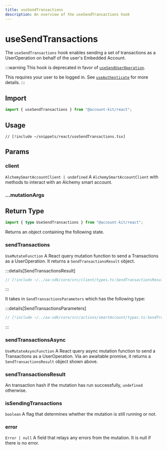 ```yaml
---
title: useSendTransactions
description: An overview of the useSendTransactions hook
---
```


# useSendTransactions

The `useSendTransactions` hook enables sending a set of transactions as a UserOperation on behalf of the user's Embedded Account.

:::warning
This hook is deprecated in favor of [`useSendUserOperation`](/react/useSendUserOperation).

This requires your user to be logged in. See [`useAuthenticate`](/react/useAuthenticate) for more details.
:::

## Import

```ts
import { useSendTransactions } from "@account-kit/react";
```

## Usage

```tsx [useSendTransactions.tsx]
// [!include ~/snippets/react/useSendTransactions.tsx]
```

## Params

### client

`AlchemySmartAccountClient | undefined`
A `AlchemySmartAccountClient` with methods to interact with an Alchemy smart account.

### ...mutationArgs


<BaseHookMutationArgs />

## Return Type

```ts
import { type UseSendTransactions } from "@account-kit/react";
```

Returns an object containing the following state.

### sendTransactions

`UseMutateFunction`
A React query mutation function to send a Transactions as a UserOperation. It returns a `SendTransactionsResult` object.

:::details[SendTransactionsResult]

```ts [types.ts]
// [!include ~/../aa-sdk/core/src/client/types.ts:SendTransactionsResult]
```

:::

It takes in `SendTransactionsParameters` which has the following type:

:::details[SendTransactionsParameters]

```ts [types.ts]
// [!include ~/../aa-sdk/core/src/actions/smartAccount/types.ts:SendTransactionsParameters]
```

:::

### sendTransactionsAsync

`UseMutateAsyncFunction`
A React query async mutation function to send a Transactions as a UserOperation. Via an awaitable promise, it returns a `SendTransactionsResult` object shown above.

### sendTransactionsResult

An transaction hash if the mutation has run successfully, `undefined` otherwise.

### isSendingTransactions

`boolean`
A flag that determines whether the mutation is still running or not.

### error

`Error | null`
A field that relays any errors from the mutation. It is null if there is no error.
